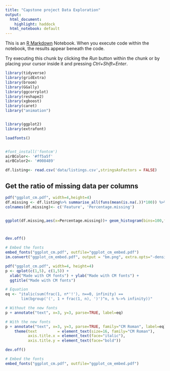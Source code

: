 ```yaml
---
title: "Capstone project Data Exploration"
output:
  html_document: 
    highlight: haddock
  html_notebook: default
---
```


This is an [R Markdown](http://rmarkdown.rstudio.com) Notebook. When you execute code within the notebook, the results appear beneath the code. 

Try executing this chunk by clicking the *Run* button within the chunk or by placing your cursor inside it and pressing *Ctrl+Shift+Enter*. 
```r
library(tidyverse)
library(gridExtra)
library(broom)
library(GGally)
library(ggcorrplot)
library(reshape2)
library(xgboost)
library(caret)
library("animation")


library(ggplot2)
library(extrafont)

loadfonts()


#font_install('fontcm')
airBColor<- '#ff5a5f'
airBColor2<- '#008489'
```
```r

df.listing<- read.csv('data/listings.csv',stringsAsFactors = FALSE)
```

## Get the ratio of missing data per columns
```r
pdf("ggplot_cm.pdf", width=4,height=4)
df.missing <- df.listing%>% summarise_all(funs(mean(is.na(.))*100)) %>% gather() %>% arrange(desc(value))
colnames(df.missing)<- c('Feature', 'Percentage.missing')


ggplot(df.missing,aes(x=Percentage.missing))+ geom_histogram(bins=100,fill=airBColor)+theme(text = element_text(size=12, family="CM Roman"))+labs(x = "% missing values", y="number of features")



dev.off()

# Embed the fonts
embed_fonts("ggplot_cm.pdf", outfile="ggplot_cm_embed.pdf")
im.convert("ggplot_cm_embed.pdf", output = "bm.png", extra.opts="-density 600")
```

```r
pdf("ggplot_cm.pdf", width=4, height=4)
p <- qplot(c(1,5), c(1,5)) +
  xlab("Made with CM fonts") + ylab("Made with CM fonts") +
  ggtitle("Made with CM fonts")

# Equation
eq <- "italic(sum(frac(1, n*'!'), n==0, infinity) ==
       lim(bgroup('(', 1 + frac(1, n), ')')^n, n %->% infinity))"

# Without the new fonts
p + annotate("text", x=3, y=3, parse=TRUE, label=eq)

# With the new fonts
p + annotate("text", x=3, y=3, parse=TRUE, family="CM Roman", label=eq) +
    theme(text         = element_text(size=16, family="CM Roman"),
          axis.title.x = element_text(face="italic"),
          axis.title.y = element_text(face="bold"))

dev.off()

# Embed the fonts
embed_fonts("ggplot_cm.pdf", outfile="ggplot_cm_embed.pdf")
```


